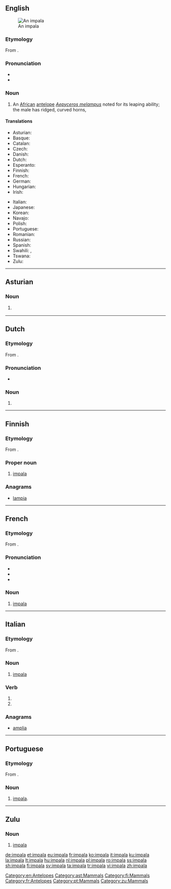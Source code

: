 {{also|Impala}}
==English==
[[Image:Black-faced impala.jpg|thumb|An impala]]

{{wikipedia}}

===Etymology===
From {{etyl|zu|en}} {{term|impala|lang=zu}}.

===Pronunciation===
* {{IPA|/ɪmˈpɑːlə/|lang=en}}
* {{rhymes|ɑːlə|lang=en}}

===Noun===
{{en-noun|~|impalas}}

# An [[African]] [[antelope]] ''[[Aepyceros melampus]]'' noted for its leaping ability; the male has ridged, curved horns,

====Translations====
{{trans-top|African antelope}}
* Asturian: {{t|ast|impala|m}}
* Basque: {{t|eu|inpala}}
* Catalan: {{t|ca|impala|m}}
* Czech: {{t|cs|impala|f}}
* Danish: {{t|da|impala|c}}
* Dutch: {{t+|nl|impala|m}}
* Esperanto: {{t|eo|impalo}}
* Finnish: {{t+|fi|impala}}
* French: {{t+|fr|impala|m}}
* German: {{t+|de|Impala|f}}
* Hungarian: {{t+|hu|impala}}
* Irish: {{t|ga|iompála|m}}
{{trans-mid}}
* Italian: {{t+|it|impala|m}}
* Japanese: {{t|ja|インパラ|tr=inpara|sc=Jpan}}
* Korean: {{t|ko|임팔라|sc=Kore}}
* Navajo: {{t|nv|jádí bideeʼ yisdizígíí}}
* Polish: {{t+|pl|impala|f}}
* Portuguese: {{t|pt|impala|m|f}}
* Romanian: {{t+|ro|impala|f}}
* Russian: {{t|ru|импала|f|tr=impála}}
* Spanish: {{t|es|impala|m}}
* Swahili: {{t+|sw|swala}}, {{t+|sw|pala}}
* Tswana: {{t|tn|phala|9|10}}
* Zulu: {{t|zu|impala|c9|c10}}
{{trans-bottom}}

[[Category:en:Antelopes]]

----

==Asturian==

===Noun===
{{ast-noun|m|impales}}

# {{l/en|impala}} {{gloss|African antelope}}

[[Category:ast:Mammals]]
----

==Dutch==

===Etymology===
From {{etyl|zu|nl}} {{term|impala|lang=zu}}.

===Pronunciation===
* {{audio|Nl-impala.ogg|Audio|lang=nl}}

===Noun===
{{nl-noun|m|-'s|impalaatje}}

# {{l|en|impala}}

{{catlangcode|nl|Antelopes}}

----

==Finnish==

===Etymology===
From {{etyl|zu|fi}} {{term|impala|lang=zu}}.

===Proper noun===
{{fi-proper noun}}

# [[#English|impala]]

===Anagrams===
* [[lampia#Finnish|lampia]]

[[Category:fi:Mammals]]

----

==French==

===Etymology===
From {{etyl|zu|fr}} {{term|impala|lang=zu}}.

===Pronunciation===
* {{IPA|/impala/|lang=fr}}
* {{rhymes|a|lang=fr}}
* {{homophones|impalas|lang=fr}}

===Noun===
{{fr-noun|m}}

# [[#english|impala]]

[[Category:fr:Antelopes]]

----

==Italian==

===Etymology===
From {{etyl|zu|it}} {{term|impala|lang=zu}}.

===Noun===
{{head|it|noun|g=m|invariable}}

# [[#English|impala]]

===Verb===
{{head|it|verb form}}

# {{inflection of|impalare||3|s|pres|indc|lang=it}}
# {{inflection of|impalare||2|s|impr|lang=it}}

===Anagrams===
* [[amplia#Italian|amplia]]

----

==Portuguese==

===Etymology===
From {{etyl|zu|pt}} {{term|impala|lang=zu}}.

===Noun===
{{pt-noun|mf}}

# [[#English|impala]].

[[Category:pt:Mammals]]

----

==Zulu==

===Noun===
{{zu-noun|9|10|izimpala}}

# [[#English|impala]]

[[Category:zu:Mammals]]

[[de:impala]]
[[et:impala]]
[[eu:impala]]
[[fr:impala]]
[[ko:impala]]
[[it:impala]]
[[ku:impala]]
[[la:impala]]
[[lt:impala]]
[[hu:impala]]
[[nl:impala]]
[[pl:impala]]
[[ro:impala]]
[[ss:impala]]
[[sh:impala]]
[[fi:impala]]
[[sv:impala]]
[[ta:impala]]
[[tr:impala]]
[[vi:impala]]
[[zh:impala]]
